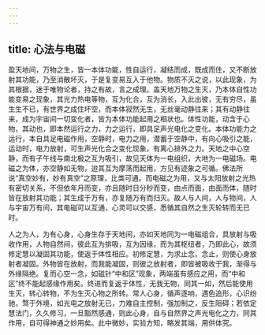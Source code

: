 ```yaml
---
---
---
```

title: 心法与电磁
---




盈天地间，万物之生，皆一本体功能，性自运行，凝结而成，既成而住，又不断放射其功能，乃至消散坏灭，于是复变易互入于他物。物质不灭之说，以此现象，为其根据，迷于唯物论者，持之有故，言之成理。盖天地万物之生灭，乃本体自性功能变易之现象，其光力热电等物，互为化合，互为消长，入此出彼，无有穷尽，虽生生不已，有世界之成住坏空，而本体寂然无生，无丝毫动静往来；其有动静往来，成为宇宙间一切变化者，皆为本体功能起用之相状也。体性功能，动含于心物，其动也，即本然运行之力，力之运行，即具足声光电化之变化。本体功能力之运行，本自具足电磁作用，空静时，电力之用，潜蓄于空静中，有向心吸引之能，运动时，电力放射，可生声光化合之变化现象，有离心排外之力。天地之中心空静，而有子午线与南北极之互为吸引，故见天体为一电组织，大地为一电磁场。电磁之为体，亦空静如无物，迨其互为摩荡而起用，方见有迹象之可循。佛法所说“真空妙有，妙有真空”之原理，比类可通。而电磁之为用，又与太阳放射之光热有密切关系，不但依年月而变，亦且随时日分秒而变，由点而面，由面而体，随时皆在放射其功能；其生成于万有，亦复随万有而归灭。故人与人间，人与物间，人与宇宙万有间，其电磁可以互通，心灵可以交感，悉循其自然之生灭轮转而无已时。

人之为人，为有心身，心身生存于天地间，亦如天地同为一电磁组合，具放射与吸收作用，人物自然间，彼此互为排吸，互为因缘，而为其枢纽者，乃即此心，故须修定慧以凝固其功能，使返于体性相应。初修定慧，为求止念，念止，则使心身放射者凝固。外物皆在放射，而我能凝固，则彼之放射者，即皆被吸收于我，渐得与外缘隔绝。复而心空一念，如磁针“中和区”现象，两端虽有感应之用，而“中和区”终不能起感缘作用矣。终进而复返于体性，无我无物，同其一如，然后能使用生灭，转心转物，不为生灭心物之所转。常人心身，循声逐响，遇色追形，心识纷驰，骛于外境，如光电之放射无已，力难自主控制，强加制之，反生阻碍；若依定慧法门，久久修习，一旦豁然感通，则此心身，自与自然界之声光电化之力，同其作用，自可得神通之妙用矣。此中微妙，实验方知，略发其端，用供体究。